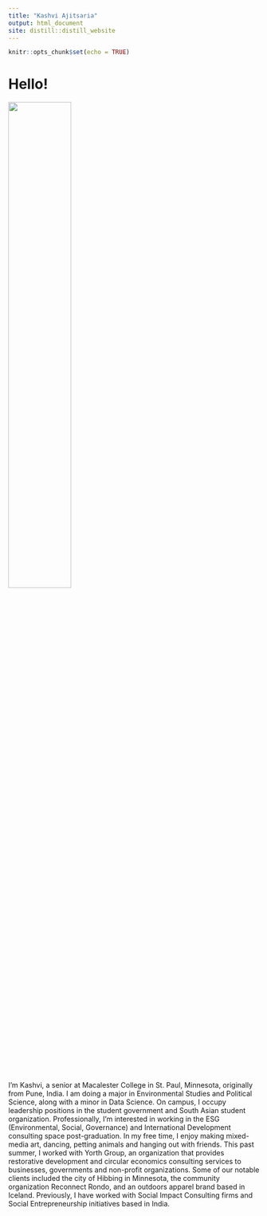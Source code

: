 ```yaml
---
title: "Kashvi Ajitsaria"
output: html_document
site: distill::distill_website
---
```


```r
knitr::opts_chunk$set(echo = TRUE)
```

# Hello!

![](FBprofilepic.jpg){width=50%}

I'm Kashvi, a senior at Macalester College in St. Paul, Minnesota, originally from Pune, India. I am doing a major in Environmental Studies and Political Science, along with a minor in Data Science. On campus, I occupy leadership positions in the student government and South Asian student organization. Professionally, I'm interested in working in the ESG (Environmental, Social, Governance) and International Development consulting space post-graduation. In my free time, I enjoy making mixed-media art, dancing, petting animals and hanging out with friends. This past summer, I worked with Yorth Group, an organization that provides restorative development and circular economics consulting services to businesses, governments and non-profit organizations. Some of our notable clients included the city of Hibbing in Minnesota, the community organization Reconnect Rondo, and an outdoors apparel brand based in Iceland. Previously, I have worked with Social Impact Consulting firms and Social Entrepreneurship initiatives based in India.     

